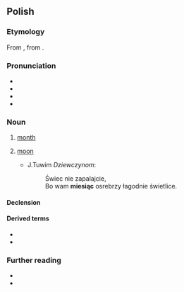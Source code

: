 ==Polish==
{{wp|lang=pl}}

===Etymology===
From {{inh|pl|sla-pro|*měsęcь}}, from {{etyl|ine-pro|pl}} {{m|ine-pro|*mḗh₁n̥s}}.

===Pronunciation===
* {{pl-IPA}}
* {{audio|pl|pl-miesiąc.ogg|audio}}
* {{hyph|pl|mie|siąc}}
* {{rhymes|pl|ɛɕɔnt͡s}}

===Noun===
{{pl-noun|m-in|dim=miesiączek}}

# [[month]]
# {{lb|pl|poetic}} [[moon]]
#: {{syn|gl|księżyc}}
#* J.Tuwim ''Dziewczynom'':
#*: Świec nie zapalajcie,
#*: Bo wam '''miesiąc''' osrebrzy łagodnie świetlice.

====Declension====
{{pl-decl-noun-masc-inani|miesią|c|a|genp=miesięcy}}

====Derived terms====
* {{l|pl|miesięczny}}
* {{l|pl|miesiączka}}

===Further reading===
* {{R:pl:WSJP}}
* {{R:PWN}}

{{c|pl|Celestial bodies|Time|Months|Gregorian calendar months}}